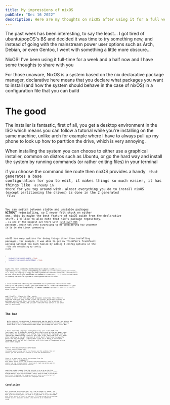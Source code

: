 ```yaml
---
title: My impressions of nixOS
pubDate: "Dec 16 2022"
description: Here are my thoughts on nixOS after using it for a full week
---
```


<span class="leadin">The past week has been interesting,</span> to say the least… I got tired of ubuntu/popOS's BS and decided it was time to try something new, and instead of going with the mainstream power user options such as Arch, Debian, or even Gentoo, I went with something a little more obscure...

NixOS! I've been using it full-time for a week and a half now and I have some thoughts to share with you

For those unaware, NixOS is a system based on the nix declarative package manager, declarative here means that you declare what packages you want to install (and how the system should behave in the case of nixOS) in a configuration file that you can build

# The good

The installer is fantastic, first of all, you get a desktop environment in the ISO which means you can follow a tutorial while you're installing on the same machine, unlike arch for example where I have to always pull up my phone to look up how to partition the drive, which is very annoying.

When installing the system you can choose to either use a graphical installer, common on distros such as Ubuntu, or go the hard way and install the system by running commands (or rather editing files) in your terminal

if you choose the command line route then nixOS provides a handy <Code lang="bash" code="nixos-generate-config" /> that generates a base configuration for you to edit, it makes things so much easier, it has things like <Code code="sound.enable = true" lang="nix"/> already in there for you toy around with. almost everything you do to install nixOS (except partitioning the drives) is done in the 2 generated <Code code=".nix" inline /> files

You can switch between stable and unstable packages **WITHOUT** reinstalling, so I never felt stuck on either one, this is maybe the best feature of nixOS aside from the declarative stuff. I'd like to also note that nix's package repository, <Code code="nixpkgs" inline />, is one of the biggest out there with [just over 80k packages](https://repology.org/repositories/statistics/total), which was very surprising to me considering how uncommon it is in the Linux community

nixOS has many options for doing things other than installing packages, for example, I was able to get my ThinkPad's TrackPoint working without too much hassle by adding 3 config options in the <Code code="configuration.nix" inline /> file and rebuilding my config using <Code code="nixos-rebuild" lang="bash"/>:

```nix
{
    hardware.trackpoint.enable = true;
    hardware.trackpoint.emulateWheel = true;
}
```

maybe the most commonly mentioned pro about nixOS is its reproducibility, since everything is done in a few configuration files, it's easy to deploy a copy of the system on another machine, and while I do not have multiple machines to benefit from this, It's nice to be able to backup an entire system's configuration on GitHub

I also found the ability to rollback to a previous version of the config to be pretty nice, you can even do it from the GRUB menu if you broke your system completely, I never needed to use it but it's still nice to have

and finally, there is the <Code code="nix-shell -p" inline /> which creates a shell with the specified programs installed, this shell is separate from the rest system so you can install different versions of packages you already have, once you quit the shell the programs are removed from the system, and you won't believe how useful it is until you try out nixOS

# The bad

<Callout title="Notice ⚠️">
  While some of the problems I encountered may be easily solved, and others not
  being problems at all, I still include them nonetheless because I want to
  share what a first-time NixOS user might go through on their first day.
</Callout>

I don't like the language, some people say it's like JSON with functions, but I disagree, usually with tools such as vim and emacs that have their own language. it's pretty easy to grasp the language just by looking at someone else's config, but that's not the case with nix, even after watching a ton of tutorials I still don't feel like I grasp the basics of the language, I think that's due to it being a functional language and I am not very familiar with this type of languages as are most other people

Most of the documentation references <Code code="nix-env" lang="bash" />, a tool that all nixOS users recommend against using due to its slowness and the problems that it causes, yet the devs haven't removed it from the documentation.

there is no _good_ way to search for packages from the terminal: there is a [website](https://search.nixos.org) but most people prefer to use the terminal and unfortunately a tool to search from the terminal doesn't exist as of right now unless you're willing to enable experimental features

compiling random programs from the internet is a no-no as the file system structure on nixOS is wildly different from other distros, if the program doesn't exist in the nixpkgs, then I hate to break it to you but you'll need to package the program yourself, which is pretty hard if you're not too familiar with the nix language like me

# Conclusion

Will I continue using nixOS? well let's say my answer is "maybe", the advantages are amazing but I have a lot going on these days. so I may go back to a more traditional, so maybe I'll come back to it in the summer when I have plenty of time, in any case, I'll keep using the nix package manager as it's available on most Linux distros as a standalone thing
